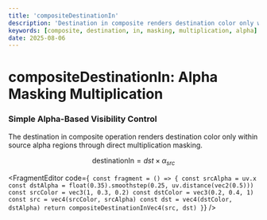 ```yaml
---
title: 'compositeDestinationIn'
description: 'Destination in composite renders destination color only within source alpha boundaries through simple masking multiplication'
keywords: [composite, destination, in, masking, multiplication, alpha]
date: 2025-08-06
---
```



# compositeDestinationIn: Alpha Masking Multiplication

### Simple Alpha-Based Visibility Control

The destination in composite operation renders destination color only within source alpha regions through direct multiplication masking.

$$
\text{destinationIn} = dst \times \alpha_{src}
$$

<FragmentEditor
        code={`
const fragment = () => {
        const srcAlpha = uv.x
        const dstAlpha = float(0.35).smoothstep(0.25, uv.distance(vec2(0.5)))
        const srcColor = vec3(1, 0.3, 0.2)
        const dstColor = vec3(0.2, 0.4, 1)
        const src = vec4(srcColor, srcAlpha)
        const dst = vec4(dstColor, dstAlpha)
        return compositeDestinationInVec4(src, dst)
}`}
/>
